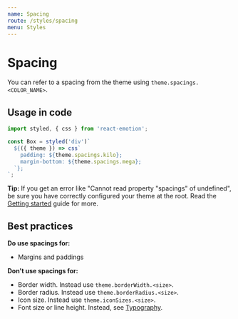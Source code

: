 ```yaml
---
name: Spacing
route: /styles/spacing
menu: Styles
---
```



# Spacing

You can refer to a spacing from the theme using `theme.spacings.<COLOR_NAME>`.

<Spacing spacingName="byte"/>
<Spacing spacingName="kilo"/>
<Spacing spacingName="mega"/>
<Spacing spacingName="giga"/>
<Spacing spacingName="tera"/>
<Spacing spacingName="peta"/>
<Spacing spacingName="exa"/>
<Spacing spacingName="zetta"/>

## Usage in code

```javascript
import styled, { css } from 'react-emotion';

const Box = styled('div')`
  ${({ theme }) => css`
    padding: ${theme.spacings.kilo};
    margin-bottom: ${theme.spacings.mega};
  `};
`;
```

**Tip:** If you get an error like "Cannot read property
"spacings" of undefined", be sure you have correctly
configured your theme at the root. Read the
[Getting started](/getting-started/developers#configuring-the-theme) guide for more.

## Best practices

**Do use spacings for:**

- Margins and paddings

**Don't use spacings for:**

- Border width. Instead use `theme.borderWidth.<size>`.
- Border radius. Instead use `theme.borderRadius.<size>`.
- Icon size. Instead use `theme.iconSizes.<size>`.
- Font size or line height. Instead, see [Typography](/styles/typography).
